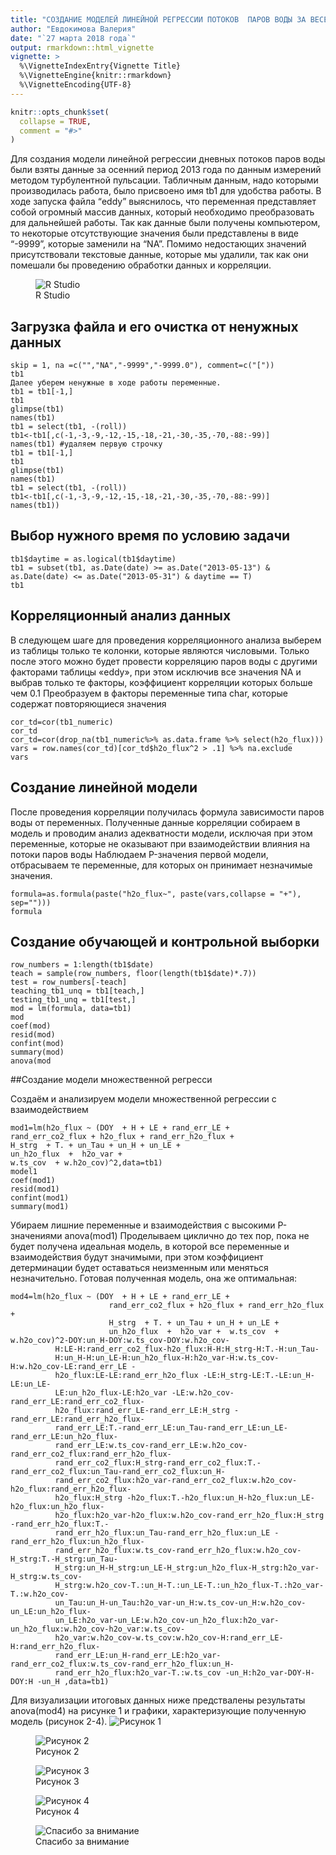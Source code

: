 ---
title: "СОЗДАНИЕ МОДЕЛЕЙ ЛИНЕЙНОЙ РЕГРЕССИИ ПОТОКОВ  ПАРОВ ВОДЫ ЗА ВЕСЕННИЙ ПЕРИОД 2013 ГОДА ПО ДАННЫМ ИЗМЕРЕНИЙ МЕТОДОМ ТУРБУЛЕНТНОЙ ПУЛЬСАЦИИ"
author: "Евдокимова Валерия"
date: "`27 марта 2018 года`"
output: rmarkdown::html_vignette
vignette: >
  %\VignetteIndexEntry{Vignette Title}
  %\VignetteEngine{knitr::rmarkdown}
  %\VignetteEncoding{UTF-8}
---
```{r setup, include = FALSE}
knitr::opts_chunk$set(
  collapse = TRUE,
  comment = "#>"
)
```

Для создания модели линейной регрессии дневных потоков паров воды были взяты данные за осенний период 2013 года по данным измерений методом турбулентной пульсации.
Табличным данным, надо которыми производилась работа, было присвоено имя tb1 для удобства работы.
В ходе запуска файла “eddy” выяснилось, что переменная представляет собой огромный массив данных, который необходимо преобразовать для дальнейшей работы. Так как данные были получены компьютером, то некоторые отсутствующие значения были представлены в виде “-9999”, которые заменили на "NA". Помимо недостающих значений присутствовали текстовые данные, которые мы удалили, так как они помешали бы проведению обработки данных и корреляции.

![R Studio](C:\Users\Валерия\Desktop\рис.5.PNG)



## Загрузка файла и его очистка от ненужных данных


```tb1=read.csv("C:/Users/Валерия/Downloads/eddypro.csv",
skip = 1, na =c("","NA","-9999","-9999.0"), comment=c("["))
tb1
Далее уберем ненужные в ходе работы переменные.
tb1 = tb1[-1,]
tb1
glimpse(tb1)
names(tb1)
tb1 = select(tb1, -(roll))
tb1<-tb1[,c(-1,-3,-9,-12,-15,-18,-21,-30,-35,-70,-88:-99)]
names(tb1) #удаляем первую строчку
tb1 = tb1[-1,]
tb1
glimpse(tb1)
names(tb1)
tb1 = select(tb1, -(roll))
tb1<-tb1[,c(-1,-3,-9,-12,-15,-18,-21,-30,-35,-70,-88:-99)]
names(tb1))
```

## Выбор нужного время по условию задачи
```
tb1$daytime = as.logical(tb1$daytime)
tb1 = subset(tb1, as.Date(date) >= as.Date("2013-05-13") & as.Date(date) <= as.Date("2013-05-31") & daytime == T)
tb1
```

## Корреляционный анализ данных
В следующем шаге для проведения корреляционного анализа выберем из таблицы только те колонки, которые являются числовыми. Только после этого можно будет провести корреляцию паров воды с другими факторами таблицы «eddy», при этом исключив все значения NA и выбрав только те факторы, коэффициент корреляции которых больше чем 0.1
Преобразуем в факторы переменные типа char, которые содержат повторяющиеся значения

```
cor_td=cor(tb1_numeric)
cor_td
cor_td=cor(drop_na(tb1_numeric%>% as.data.frame %>% select(h2o_flux)))
vars = row.names(cor_td)[cor_td$h2o_flux^2 > .1] %>% na.exclude
vars
```

## Cоздание линейной модели
После проведения корреляции получилась формула зависимости паров воды от переменных. Полученные данные корреляции собираем в модель и проводим анализ адекватности модели, исключая при этом переменные, которые не оказывают при взаимодействии влияния на потоки паров воды		Наблюдаем P-значения первой модели, отбрасываем те переменные, для которых он принимает незначимые значения.

```
formula=as.formula(paste("h2o_flux~", paste(vars,collapse = "+"), sep="")))
formula
```

## Создание обучающей и контрольной выборки




```
row_numbers = 1:length(tb1$date)
teach = sample(row_numbers, floor(length(tb1$date)*.7))
test = row_numbers[-teach]
teaching_tb1_unq = tb1[teach,]
testing_tb1_unq = tb1[test,]
mod = lm(formula, data=tb1)
mod
coef(mod)
resid(mod)
confint(mod)
summary(mod)
anova(mod
```

##Создание модели множественной регресси

Создаём и анализируем модели множественной регрессии с взаимодействием
```
mod1=lm(h2o_flux ~ (DOY  + H + LE + rand_err_LE +
rand_err_co2_flux + h2o_flux + rand_err_h2o_flux +
H_strg  + T. + un_Tau + un_H + un_LE +
un_h2o_flux  +  h2o_var +
w.ts_cov  + w.h2o_cov)^2,data=tb1)
model1
coef(mod1)
resid(mod1)
confint(mod1)
summary(mod1)
```
Убираем лишние переменные и взаимодействия с высокими Р-значениями
anova(mod1)
Проделываем циклично до тех пор, пока не будет получена идеальная модель, в которой все переменные и взаимодействия будут значимыми, при этом коэффициент детерминации будет оставаться неизменным или меняться незначительно.
Готовая полученная модель, она же оптимальная:
```
mod4=lm(h2o_flux ~ (DOY  + H + LE + rand_err_LE + 
                      rand_err_co2_flux + h2o_flux + rand_err_h2o_flux + 
                      H_strg  + T. + un_Tau + un_H + un_LE + 
                      un_h2o_flux  +  h2o_var +  w.ts_cov  + w.h2o_cov)^2-DOY:un_H-DOY:w.ts_cov-DOY:w.h2o_cov-
          H:LE-H:rand_err_co2_flux-h2o_flux:H-H:H_strg-H:T.-H:un_Tau-
          H:un_H-H:un_LE-H:un_h2o_flux-H:h2o_var-H:w.ts_cov-H:w.h2o_cov-LE:rand_err_LE -
          h2o_flux:LE-LE:rand_err_h2o_flux -LE:H_strg-LE:T.-LE:un_H-LE:un_LE-
          LE:un_h2o_flux-LE:h2o_var -LE:w.h2o_cov-rand_err_LE:rand_err_co2_flux-
          h2o_flux:rand_err_LE-rand_err_LE:H_strg -rand_err_LE:rand_err_h2o_flux-
          rand_err_LE:T.-rand_err_LE:un_Tau-rand_err_LE:un_LE-rand_err_LE:un_h2o_flux-
          rand_err_LE:w.ts_cov-rand_err_LE:w.h2o_cov-rand_err_co2_flux:rand_err_h2o_flux-
          rand_err_co2_flux:H_strg-rand_err_co2_flux:T.-rand_err_co2_flux:un_Tau-rand_err_co2_flux:un_H-
          rand_err_co2_flux:h2o_var-rand_err_co2_flux:w.h2o_cov-h2o_flux:rand_err_h2o_flux-
          h2o_flux:H_strg -h2o_flux:T.-h2o_flux:un_H-h2o_flux:un_LE-h2o_flux:un_h2o_flux-
          h2o_flux:h2o_var-h2o_flux:w.h2o_cov-rand_err_h2o_flux:H_strg -rand_err_h2o_flux:T.-
          rand_err_h2o_flux:un_Tau-rand_err_h2o_flux:un_LE -rand_err_h2o_flux:un_h2o_flux-
          rand_err_h2o_flux:w.ts_cov-rand_err_h2o_flux:w.h2o_cov-H_strg:T.-H_strg:un_Tau-
          H_strg:un_H-H_strg:un_LE-H_strg:un_h2o_flux-H_strg:h2o_var-H_strg:w.ts_cov-
          H_strg:w.h2o_cov-T.:un_H-T.:un_LE-T.:un_h2o_flux-T.:h2o_var-T.:w.h2o_cov-
          un_Tau:un_H-un_Tau:h2o_var-un_H:w.ts_cov-un_H:w.h2o_cov-un_LE:un_h2o_flux-
          un_LE:h2o_var-un_LE:w.h2o_cov-un_h2o_flux:h2o_var-un_h2o_flux:w.h2o_cov-h2o_var:w.ts_cov-
          h2o_var:w.h2o_cov-w.ts_cov:w.h2o_cov-H:rand_err_LE-H:rand_err_h2o_flux-
          rand_err_LE:un_H-rand_err_LE:h2o_var-rand_err_co2_flux:w.ts_cov-rand_err_h2o_flux:un_H-
          rand_err_h2o_flux:h2o_var-T.:w.ts_cov -un_H:h2o_var-DOY-H-DOY:H -un_H ,data=tb1)
```
Для визуализации итоговых данных ниже предствалены результаты anova(mod4) на рисунке 1 и графики, характеризующие полученную модель (рисунок 2-4).
![Рисунок 1](C:\Users\Валерия\Desktop\рис.1.PNG)

![Рисунок 2](C:\Users\Валерия\Desktop\рис.2.PNG)


![Рисунок 3](C:\Users\Валерия\Desktop\рис.3.PNG)

![Рисунок 4](C:\Users\Валерия\Desktop\рис.4.PNG)

![Спасибо за внимание](C:\Users\Валерия\Desktop\050.jpg)






